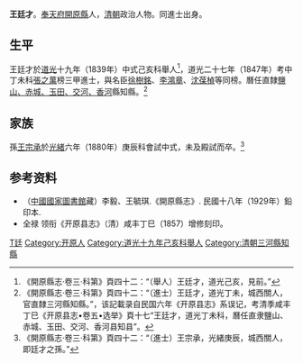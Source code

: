 '''王廷才'''。[[奉天府|奉天府]][[開原縣|開原縣]]人，[[清朝|清朝]]政治人物。同進士出身。

== 生平 ==
王廷才於[[道光|道光]]十九年（1839年）中式己亥科舉人<ref>《開原縣志·卷三·科第》頁四十二：“（舉人）王廷才，道光己亥，見前。”</ref>，道光二十七年（1847年）考中丁未科[[張之萬|張之萬]]榜三甲進士，與名臣[[徐樹銘|徐樹銘]]、[[李鴻章|李鴻章]]、[[沈葆楨|沈葆楨]]等同榜。曆任直隸[[鹽山、赤城、玉田、交河、香河|鹽山、赤城、玉田、交河、香河]]縣知縣。<ref>《開原縣志·卷三·科第》頁四十二：“（進士）王廷才，道光丁未，城西關人，官直隸三河縣知縣。”，该記載录自民国六年《开原县志》系误记，考清季咸丰丁巳《开原县志•卷五•选举》頁十七“王廷才，道光丁未科，曆任直隶鹽山、赤城、玉田、交河、香河县知县”。</ref>

== 家族 ==
孫[[王宗承|王宗承]]於[[光緒|光緒]]六年（1880年）庚辰科會試中式，未及殿試而卒。<ref>《開原縣志·卷三·科第》頁四十二：“（進士）王宗承，光緒庚辰，城西關人，即廷才之孫。”</ref>

== 参考资料 ==
{{reflist}}

*（[[中國國家圖書館|中國國家圖書館]]藏）李毅、王毓琪.《開原縣志》. 民國十八年（1929年）鉛印本.
* 全禄 领衔《开原县志》（清）咸丰丁巳（1857）增修刻印。

{{道光二十七年丁未科殿試金榜}}

{{Authority control}}

{{DEFAULTSORT:Wang王}}
[[Category:王姓|T廷]]
[[Category:开原人|Category:开原人]]
[[Category:道光十九年己亥科舉人|Category:道光十九年己亥科舉人]]
[[Category:清朝三河縣知縣|Category:清朝三河縣知縣]]


{{清朝人物小作品}}